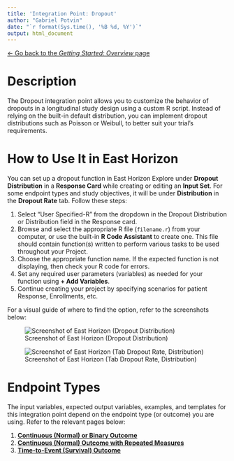 ```yaml
---
title: 'Integration Point: Dropout'
author: "Gabriel Potvin"
date: "`r format(Sys.time(), '%B %d, %Y')`"
output: html_document
---
```


[$\leftarrow$ Go back to the *Getting Started: Overview* page](Overview.html)

# Description

The Dropout integration point allows you to customize the behavior of dropouts in a longitudinal study design using a custom R script. Instead of relying on the built-in default distribution, you can implement dropout distributions such as Poisson or Weibull, to better suit your trial's requirements.

# How to Use It in East Horizon

You can set up a dropout function in East Horizon Explore under **Dropout Distribution** in a **Response Card** while creating or editing an **Input Set**. For some endpoint types and study objectives, it will be under **Distribution** in the **Dropout Rate** tab. Follow these steps:

1. Select "User Specified-R" from the dropdown in the Dropout Distribution or Distribution field in the Response card.
1. Browse and select the appropriate R file (`filename.r`) from your computer, or use the built-in **R Code Assistant** to create one. This file should contain function(s) written to perform various tasks to be used throughout your Project.
1. Choose the appropriate function name. If the expected function is not displaying, then check your R code for errors.
1. Set any required user parameters (variables) as needed for your function using **+ Add Variables**.
1. Continue creating your project by specifying scenarios for patient Response, Enrollments, etc.

For a visual guide of where to find the option, refer to the screenshots below:

![Screenshot of East Horizon (Dropout Distribution)](dropout.png)

![Screenshot of East Horizon (Tab Dropout Rate, Distribution)](dropout2.png)

# Endpoint Types

The input variables, expected output variables, examples, and templates for this integration point depend on the endpoint type (or outcome) you are using. Refer to the relevant pages below:

1. [**Continuous (Normal) or Binary Outcome**](IntegrationPointDropoutContinuousOrBinary.html)
1. [**Continuous (Normal) Outcome with Repeated Measures**](IntegrationPointDropoutRepeatedMeasures.html)
1. [**Time-to-Event (Survival) Outcome**](IntegrationPointDropoutTimeToEvent.html)